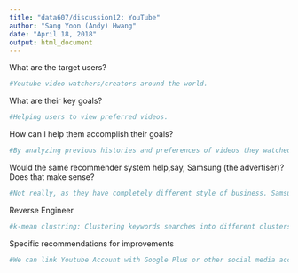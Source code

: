 ---
title: "data607/discussion12: YouTube"
author: "Sang Yoon (Andy) Hwang"
date: "April 18, 2018"
output: html_document
---

What are the target users?
```{r}
#Youtube video watchers/creators around the world.
```
What are their key goals?
```{r}
#Helping users to view preferred videos.
```
How can I help them accomplish their goals?
```{r}
#By analyzing previous histories and preferences of videos they watched and match generes and keywords associated with them.
```
Would the same recommender system help,say, Samsung (the advertiser)? Does that make sense? 
```{r}
#Not really, as they have completely different style of business. Samsung is manufacturer where as Youtube is a content provider.
```
Reverse Engineer
``` {r}
#k-mean clustring: Clustering keywords searches into different clusters. It will help users find which clusters they are in. e.g, users who typed Beetles, Rod Stewart and rock falls into British pop lover.
```
Specific recommendations for improvements
``` {r}
#We can link Youtube Account with Google Plus or other social media accounts to get more personal preference of that user when user agrees to link Youtube Login to other social media logins. This way we can get better information as to what each user truly loves.
```